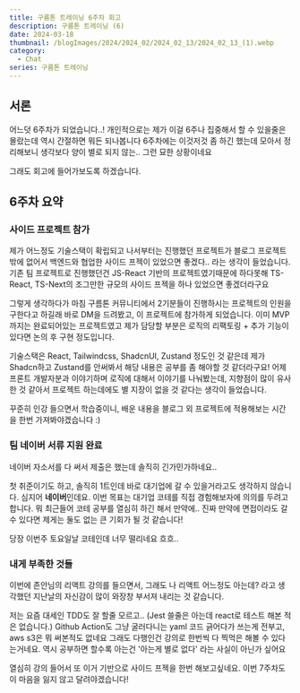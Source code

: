 ```yaml
---
title: 구름톤 트레이닝 6주차 회고
description: 구름톤 트레이닝 (6)
date: 2024-03-18
thumbnail: /blogImages/2024/2024_02/2024_02_13/2024_02_13_(1).webp
category:
  - Chat
series: 구름톤 트레이닝
---
```


## 서론

어느덧 6주차가 되었습니다..! 개인적으로는 제가 이걸 6주나 집중해서 할 수 있을줄은 몰랐는데 역시 간절하면 뭐든 되나봅니다
6주차에는 이것저것 좀 하긴 했는데 모아서 정리해보니 생각보다 양이 별로 되지 않는.. 그런 묘한 상황이네요

그래도 회고에 들어가보도록 하겠습니다.

## 6주차 요약

### 사이드 프로젝트 참가

제가 어느정도 기술스택이 확립되고 나서부터는 진행했던 프로젝트가 블로그 프로젝트밖에 없어서 백엔드와 협업한 사이드 프젝이 있었으면 좋겠다.. 라는 생각이 들었습니다.
기존 팀 프로젝트로 진행했던건 JS-React 기반의 프로젝트였기때문에 하다못해 TS-React, TS-Next의 조그만한 규모의 사이드 프젝을 하나 있었으면 좋겠더라구요

그렇게 생각하다가 마침 구름톤 커뮤니티에서 2기분들이 진행하시는 프로젝트의 인원을 구한다고 하길래 바로 DM을 드려봤고, 이 프로젝트에 참가하게 되었습니다.
이미 MVP까지는 완료되어있는 프로젝트였고 제가 담당할 부분은 로직의 리팩토링 + 추가 기능이 있다면 논의 후 구현 정도입니다.

기술스택은 React, Tailwindcss, ShadcnUI, Zustand 정도인 것 같은데 제가 Shadcn하고 Zustand를 안써봐서 해당 내용은 공부를 좀 해야할 것 같더라구요!
어제 프론트 개발자분과 이야기하며 로직에 대해서 이야기를 나눠봤는데, 지향점이 많이 유사한 것 같아서 프로젝트 하는데에도 별 지장이 없을 것 같다는 생각이 들었습니다.

꾸준히 인강 들으면서 학습중이니, 배운 내용을 블로그 외 프로젝트에 적용해보는 시간을 한번 가져봐야겠습니다 :)

### 팀 네이버 서류 지원 완료

네이버 자소서를 다 써서 제출은 했는데 솔직히 긴가민가하네요..

첫 취준이기도 하고, 솔직히 1트인데 바로 대기업에 갈 수 있을거라고도 생각하지 않습니다. 심지어 **네이버**인데요. 이번 목표는 대기업 코테를 직접 경험해보자에 의의를 두려고 합니다.
뭐 최근들어 코테 공부를 열심히 하긴 해서 만약에.. 진짜 만약에 면접이라도 갈 수 있다면 제게는 둘도 없는 큰 기회가 될 것 같습니다!

당장 이번주 토요일날 코테인데 너무 떨리네요 흐흐..

### 내게 부족한 것들

이번에 존안님의 리액트 강의를 들으면서, 그래도 나 리액트 어느정도 아는데? 라고 생각했던 지난날의 자신감이 많이 와장창 부서져 내리는 것 같습니다.

저는 요즘 대세인 TDD도 잘 할줄 모르고.. (Jest 쓸줄은 아는데 react로 테스트 해본 적은 없습니다.) Github Action도 그냥 굴러다니는 yaml 코드 긁어다가 쓰는게 전부고, aws s3은 뭐 써본적도 없네요
그래도 다행인건 강의로 한번씩 다 찍먹은 해볼 수 있다는거네요. 역시 공부하면 할수록 아는건 '아는게 별로 없다' 라는 사실이 아닌가 싶어요

열심히 강의 들어서 또 이거 기반으로 사이드 프젝을 한번 해보고싶네요. 이번 7주차도 이 마음을 잃지 않고 달려야겠습니다!
